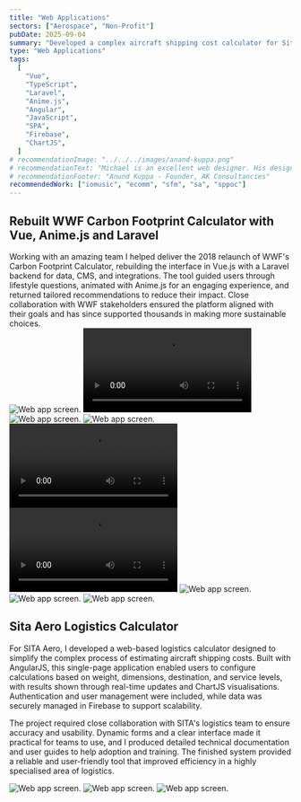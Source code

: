 ```yaml
---
title: "Web Applications"
sectors: ["Aerospace", "Non-Profit"]
pubDate: 2025-09-04
summary: "Developed a complex aircraft shipping cost calculator for Sita using AngularJS."
type: "Web Applications"
tags:
  [
    "Vue",
    "TypeScript",
    "Laravel",
    "Anime.js",
    "Angular",
    "JavaScript",
    "SPA",
    "Firebase",
    "ChartJS",
  ]
# recommendationImage: "../../../images/anand-kuppa.png"
# recommendationText: "Michael is an excellent web designer. His design skills and front end skills were excellent in helping us develop the website. I thoroughly enjoyed working with Mike and have been amazed at his work, his eye for web design and his knowledge of the latest trends and technologies."
# recommendationFooter: "Anund Kuppa - Founder, AK Consultancies"
recommendedWork: ["iomusic", "ecomm", "sfm", "sa", "sppoc"]
---
```



## Rebuilt WWF Carbon Footprint Calculator with Vue, Anime.js and Laravel

<div>
  Working with an amazing team I helped deliver the 2018 relaunch of WWF's
  Carbon Footprint Calculator, rebuilding the interface in Vue.js with a Laravel
  backend for data, CMS, and integrations. The tool guided users through
  lifestyle questions, animated with Anime.js for an engaging experience, and
  returned tailored recommendations to reduce their impact. Close collaboration
  with WWF stakeholders ensured the platform aligned with their goals and has
  since supported thousands in making more sustainable choices.
</div>

<ContentImage1Column>
  <ImageContainer backgroundColor="var(--color-onPrimary)">
    <Image
      src={image1}
      alt="Web app screen."
      width={2816}
      loading="eager"
      quality={100}
    />
  </ImageContainer>
</ContentImage1Column>

<ContentImage1Column>
  <ImageContainer>
    <video autoplay="true" playslinline loop>
      <source type="video/mp4" src={mainVideo} />
    </video>
  </ImageContainer>
</ContentImage1Column>

<ContentImage2Column>
  <ImageContainer backgroundColor="var(--color-secondary)">
    <Image
      src={image8}
      alt="Web app screen."
      width={1400}
      loading="lazy"
      quality={100}
    />
  </ImageContainer>
  <ImageContainer backgroundColor="var(--color-onPrimary)">
    <Image
      src={image3}
      alt="Web app screen."
      width={1400}
      loading="lazy"
      quality={100}
    />
  </ImageContainer>
</ContentImage2Column>

<ContentImage2Column>
  <ImageContainer backgroundColor="var(--color-secondary)">
    <video autoplay="true" playslinline loop>
      <source type="video/mp4" src={questionsVideo} />
    </video>
  </ImageContainer>
  <ImageContainer backgroundColor="var(--color-onPrimary)">
    <video autoplay="true" playslinline loop>
      <source type="video/mp4" src={stepsVideo} />
    </video>
  </ImageContainer>
</ContentImage2Column>

<ContentImage2Column>
  <ImageContainer backgroundColor="var(--color-onPrimary)">
    <Image
      src={image4}
      alt="Web app screen."
      width={1400}
      loading="lazy"
      quality={100}
    />
  </ImageContainer>
  <ImageContainer backgroundColor="var(--color-secondary)">
    <Image
      src={image7}
      alt="Web app screen."
      width={1400}
      loading="lazy"
      quality={100}
    />
  </ImageContainer>
</ContentImage2Column>

<ContentImage1Column>
  <ImageContainer backgroundColor="var(--color-onPrimary)">
    <Image
      src={image9}
      alt="Web app screen."
      width={2816}
      loading="lazy"
      quality={100}
    />
  </ImageContainer>
</ContentImage1Column>

## Sita Aero Logistics Calculator

For SITA Aero, I developed a web-based logistics calculator designed to
simplify the complex process of estimating aircraft shipping costs. Built with
AngularJS, this single-page application enabled users to configure
calculations based on weight, dimensions, destination, and service levels,
with results shown through real-time updates and ChartJS visualisations.
Authentication and user management were included, while data was securely
managed in Firebase to support scalability.

The project required close collaboration with SITA's logistics team to ensure
accuracy and usability. Dynamic forms and a clear interface made it practical
for teams to use, and I produced detailed technical documentation and user
guides to help adoption and training. The finished system provided a reliable
and user-friendly tool that improved efficiency in a highly specialised area
of logistics.

<ContentImage2Column>
  <ImageContainer backgroundColor="var(--color-secondary)">
    <Image
      src={image5}
      alt="Web app screen."
      width={1400}
      loading="lazy"
      quality={100}
    />
  </ImageContainer>
  <ImageContainer backgroundColor="var(--color-onPrimary)">
    <Image
      src={image2}
      alt="Web app screen."
      width={1400}
      loading="lazy"
      quality={100}
    />
  </ImageContainer>
</ContentImage2Column>

<ContentImage1Column>
  <ImageContainer backgroundColor="var(--color-onPrimary)">
    <Image
      src={image6}
      alt="Web app screen."
      width={2816}
      loading="lazy"
      quality={100}
    />
  </ImageContainer>
</ContentImage1Column>
